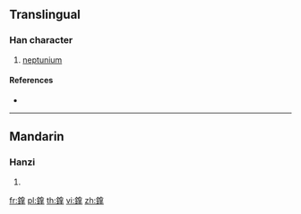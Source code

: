 {{character info/new}}
{{also|镎}}
==Translingual==

===Han character===
{{Han char|rn=167|rad=金|as=10|sn=18|four=|canj=CORQ}}

# [[neptunium]]

====References====
* {{Han ref|kx=1318.281|hdz=64242.070|uh=93BF|ud=37823}}

----

==Mandarin==

===Hanzi===
{{cmn-hanzi|sim=镎|pin=[[ná]] ([[na2]])|wg=na<sup>2</sup>}}

# {{defn|lang=cmn|sort=金10}}

[[fr:鎿]]
[[pl:鎿]]
[[th:鎿]]
[[vi:鎿]]
[[zh:鎿]]